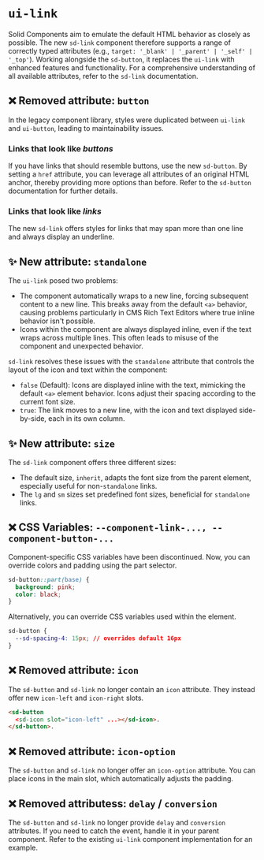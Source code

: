 
<Meta title="SDS Docs/Migration/ui-link" />

# `ui-link`

Solid Components aim to emulate the default HTML behavior as closely as possible. The new `sd-link` component therefore supports a range of correctly typed attributes (e.g., `target: '_blank' | '_parent' | '_self' | '_top'`). Working alongside the `sd-button`, it replaces the `ui-link` with enhanced features and functionality. For a comprehensive understanding of all available attributes, refer to the `sd-link` documentation.

## ❌ Removed attribute: `button`

In the legacy component library, styles were duplicated between `ui-link` and `ui-button`, leading to maintainability issues.

### Links that look like _buttons_

If you have links that should resemble buttons, use the new `sd-button`. By setting a `href` attribute, you can leverage all attributes of an original HTML anchor, thereby providing more options than before. Refer to the `sd-button` documentation for further details.

### Links that look like _links_

The new `sd-link` offers styles for links that may span more than one line and always display an underline.

## ✨ New attribute: `standalone`

The `ui-link` posed two problems:

- The component automatically wraps to a new line, forcing subsequent content to a new line. This breaks away from the default `<a>` behavior, causing problems particularly in CMS Rich Text Editors where true inline behavior isn't possible.
- Icons within the component are always displayed inline, even if the text wraps across multiple lines. This often leads to misuse of the component and unexpected behavior.

`sd-link` resolves these issues with the `standalone` attribute that controls the layout of the icon and text within the component:

- `false` (Default): Icons are displayed inline with the text, mimicking the default `<a>` element behavior. Icons adjust their spacing according to the current font size.
- `true`: The link moves to a new line, with the icon and text displayed side-by-side, each in its own column.

## ✨ New attribute: `size`

The `sd-link` component offers three different sizes:

- The default size, `inherit`, adapts the font size from the parent element, especially useful for non-`standalone` links.
- The `lg` and `sm` sizes set predefined font sizes, beneficial for `standalone` links.

## ❌ CSS Variables: `--component-link-..., --component-button-...`

Component-specific CSS variables have been discontinued. Now, you can override colors and padding using the part selector.

```css
sd-button::part(base) {
  background: pink;
  color: black;
}
```

Alternatively, you can override CSS variables used within the element.

```css
sd-button {
  --sd-spacing-4: 15px; // overrides default 16px
}
```

## ❌ Removed attribute: `icon`

The `sd-button` and `sd-link` no longer contain an `icon` attribute. They instead offer new `icon-left` and `icon-right` slots.

```html
<sd-button
  <sd-icon slot="icon-left" ...></sd-icon>.
</sd-button>.
```

## ❌ Removed attribute: `icon-option`

The `sd-button` and `sd-link` no longer offer an `icon-option` attribute. You can place icons in the main slot, which automatically adjusts the padding.

## ❌ Removed attributess: `delay` / `conversion`

The `sd-button` and `sd-link` no longer provide `delay` and `conversion` attributes. If you need to catch the event, handle it in your parent component. Refer to the existing `ui-link` component implementation for an example.
